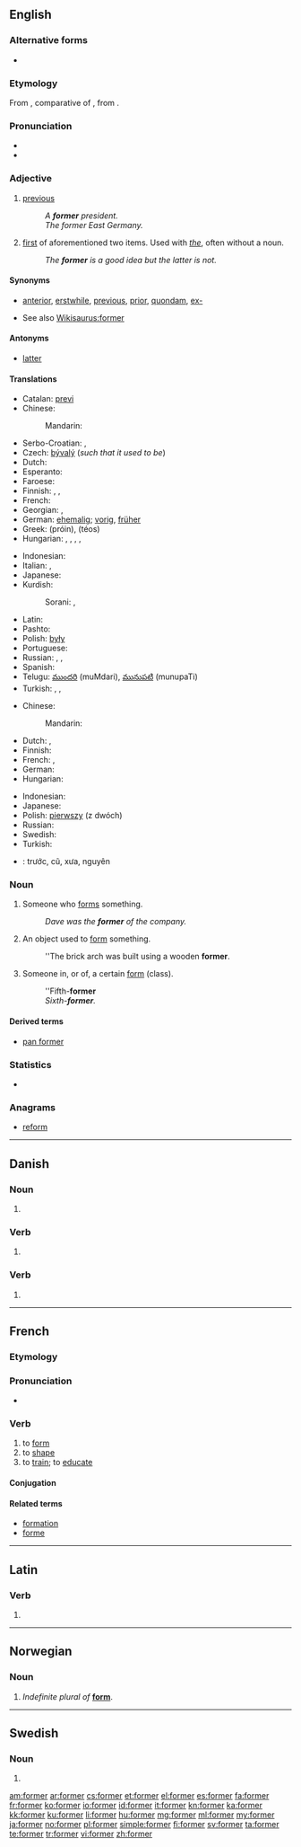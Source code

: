 ==English==
{{rfc-auto}}

===Alternative forms===
* {{l|en|fmr}}

===Etymology===
From {{etyl|enm}} {{term|former|lang=enm}}, comparative of {{term|forme||first|lang=enm}}, from {{etyl|ang}} {{term|forma||first|lang=ang}}.

===Pronunciation===
* {{audio|en-us-former.ogg|Audio (US)}}
* {{rhymes|ɔː(r)mə(r)}}

===Adjective===
{{en-adj|-}}

# [[previous]]
#: ''A '''former''' president.''
#: ''The former East Germany.''
# [[first]] of aforementioned two items. Used with ''[[the]]'', often without a noun.
#: ''The '''former''' is a good idea but the latter is not.''

====Synonyms====
* {{sense|previous}} [[anterior]], [[erstwhile]], [[previous]], [[prior]], [[quondam]], [[ex-]]
* See also [[Wikisaurus:former]]

====Antonyms====
* [[latter]]

====Translations====
{{trans-top|previous}}
* Catalan: [[previ]]
* Chinese:
*: Mandarin: {{t|zh|前|tr=qián|sc=Hani}}
* Serbo-Croatian: {{t|sh|prethodni}},  {{t|sh|bivši}}
* Czech: [[bývalý]] {{m}} (''such that it used to be'')
* Dutch: {{t+|nl|voormalig}}
* Esperanto: {{t-|eo|antaŭa|xs=Esperanto}}
* Faroese: {{t-|fo|fyrrverandi|xs=Faroese}}
* Finnish: {{t+|fi|edeltävä}}, {{t+|fi|edellinen}}, {{t+|fi|entinen}}
* French: {{t+|fr|précédent}}
* Georgian: {{t-|ka|წინანდელი|tr=tsinandeli|sc=Geor}}, {{t-|ka|უწინდელი|tr=utsindeli|sc=Geor}}
* German: [[ehemalig]]; [[vorig]], [[früher]]
* Greek: {{t+|el|πρώην}} (próin), {{t+|el|τέως}} (téos)
* Hungarian: {{t+|hu|előző}}, {{t-|hu|előbbi}}, {{t+|hu|korábbi}}, {{t+|hu|egykori}}, {{t+|hu|hajdani}}
{{trans-mid}}
* Indonesian: {{t+|id|mantan|xs=Indonesian}}
* Italian: {{t+|it|precedente}}, {{t+|it|anteriore}}
* Japanese: {{t+|ja|前|tr=まえ, mae|sc=Jpan}}
* Kurdish:
*: Sorani: {{ku-Arab|[[به‌رتر]]}}, {{ku-Arab|[[پێشو]]}}
* Latin: {{t-|la|anterior}}
* Pashto: {{t+|ps|پخوانی|tr=pëxwânay}}
* Polish: [[były]]
* Portuguese: {{t+|pt|anterior}}
* Russian: {{t+|ru|предыдущий|tr=predydúščij}}, {{t+|ru|бывший|tr=bývšij}}, {{t+|ru|прежний|tr=préžnij|sc=Cyrl}}
* Spanish: {{t+|es|anterior}}
* Telugu: [[ముందరి]] (muMdari), [[మునుపటి]] (munupaTi)
* Turkish: {{t+|tr|önce}},  {{t+|tr|önceki}},  {{t+|tr|eski}}
{{trans-bottom}}

{{trans-top|first of aforementioned two items}}
* Chinese:
*: Mandarin: {{t|zh|前者|tr=qiánzhě|sc=Hani}}
* Dutch: {{t+|nl|deze}}, {{t-|nl|eerstgenoemde}}
* Finnish: {{t+|fi|ensimmäinen}}
* French: {{t+|fr|premier}}, {{t+|fr|celui-là}}
* German: {{t+|de|ersterer|m}}
* Hungarian: {{t-|hu|előbbi}}
{{trans-mid}}
* Indonesian: {{t+|id|terdahulu|xs=Indonesian}}
* Japanese: {{t-|ja|前者|tr=ぜんしゃ, zensha|sc=Jpan}}
* Polish: [[pierwszy]] (z dwóch)
* Russian: {{t+|ru|первый|tr=pérvyj}}
* Swedish: {{t+|sv|föregående}}
* Turkish: {{t+|tr|ilk}}
{{trans-bottom}}

{{checktrans-top}}
* {{ttbc|vi}}: trước, cũ, xưa, nguyên
{{trans-bottom}}

===Noun===
{{en-noun}}

# Someone who [[form]]s something.
#: ''Dave was the '''former''' of the company.''
# An object used to [[form]] something.
#: ''The brick arch was built using a wooden '''former'''.
# {{chiefly|British|used in combinations}} Someone in, or of, a certain [[form]] (class).
#: ''Fifth-'''former'''
#: ''Sixth-'''former'''.''

====Derived terms====
* [[pan former]]

===Statistics===
* {{rank|minutes|appear|thoughts|661|former|twenty|lips|donations}}

===Anagrams===
* [[reform]]

----

==Danish==

===Noun===
{{head|da|noun form|g=c}}

# {{form of|plural indefinite|form|lang=da}}

===Verb===
{{head|da|verb form}}

# {{form of|present|forme|lang=da}}

===Verb===
{{head|da|verb form|head=former ''or'' formér}}

# {{form of|imperative|formere|lang=da}}

----

==French==

===Etymology===
{{etyl|la|fr}} {{term|formo|formō|I form|lang=la}}

===Pronunciation===
* {{audio|Fr-former.ogg|Audio}}

===Verb===
{{fr-verb}}

# to [[form]] {{gloss|generic sense}}
# to [[shape]] {{gloss|to make into a certain shape}}
# to [[train]]; to [[educate]]

====Conjugation====
{{fr-conj-er|form|avoir}}

====Related terms====
* [[formation#French|formation]]
* [[forme#French|forme]]

----

==Latin==

===Verb===
{{la-verb-form|former}}

# {{conjugation of|formo|formō|1|s|pres|pass|sub|lang=la}}

----

==Norwegian==

===Noun===
{{head|no|noun form}}

# ''Indefinite plural of'' '''[[form]]'''.

----

==Swedish==

===Noun===
{{head|sv|noun form}}

# {{sv-noun-form-indef-pl|form}}

[[am:former]]
[[ar:former]]
[[cs:former]]
[[et:former]]
[[el:former]]
[[es:former]]
[[fa:former]]
[[fr:former]]
[[ko:former]]
[[io:former]]
[[id:former]]
[[it:former]]
[[kn:former]]
[[ka:former]]
[[kk:former]]
[[ku:former]]
[[li:former]]
[[hu:former]]
[[mg:former]]
[[ml:former]]
[[my:former]]
[[ja:former]]
[[no:former]]
[[pl:former]]
[[simple:former]]
[[fi:former]]
[[sv:former]]
[[ta:former]]
[[te:former]]
[[tr:former]]
[[vi:former]]
[[zh:former]]